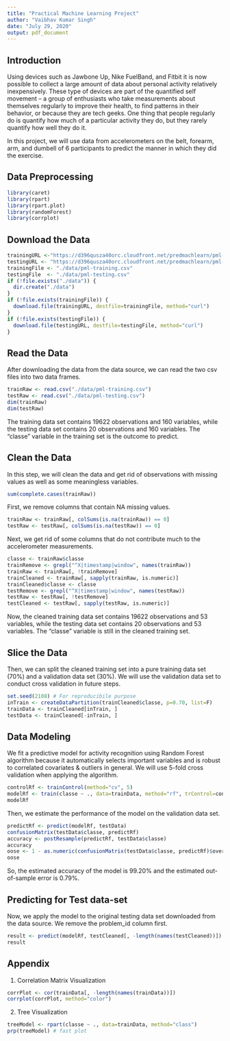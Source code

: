 ```yaml
---
title: "Practical Machine Learning Project"
author: "Vaibhav Kumar Singh"
date: "July 29, 2020"
output: pdf_document
---
```


Introduction
------------

Using devices such as Jawbone Up, Nike FuelBand, and Fitbit it is now possible to collect a large amount of data about personal activity relatively inexpensively. These type of devices are part of the quantified self movement – a group of enthusiasts who take measurements about themselves regularly to improve their health, to find patterns in their behavior, or because they are tech geeks. One thing that people regularly do is quantify how much of a particular activity they do, but they rarely quantify how well they do it.  

In this project, we will use data from accelerometers on the belt, forearm, arm, and dumbell of 6 participants to predict the manner in which they did the exercise.

Data Preprocessing
------------------

```r
library(caret)
library(rpart)
library(rpart.plot)
library(randomForest)
library(corrplot)
```

Download the Data
-----------------

```r
trainingURL <-"https://d396qusza40orc.cloudfront.net/predmachlearn/pml-training.csv"
testingURL <- "https://d396qusza40orc.cloudfront.net/predmachlearn/pml-testing.csv"
trainingFile <- "./data/pml-training.csv"
testingFile  <- "./data/pml-testing.csv"
if (!file.exists("./data")) {
  dir.create("./data")
}
if (!file.exists(trainingFile)) {
  download.file(trainingURL, destfile=trainingFile, method="curl")
}
if (!file.exists(testingFile)) {
  download.file(testingURL, destfile=testingFile, method="curl")
}
```

Read the Data
-------------

After downloading the data from the data source, we can read the two csv files into two data frames.  
```r
trainRaw <- read.csv("./data/pml-training.csv")
testRaw <- read.csv("./data/pml-testing.csv")
dim(trainRaw)
dim(testRaw)
```

The training data set contains 19622 observations and 160 variables, while the testing data set contains 20 observations and 160 variables. The “classe” variable in the training set is the outcome to predict.  

Clean the Data
--------------

In this step, we will clean the data and get rid of observations with missing values as well as some meaningless variables.  

```r
sum(complete.cases(trainRaw))
```

First, we remove columns that contain NA missing values.  

```r
trainRaw <- trainRaw[, colSums(is.na(trainRaw)) == 0] 
testRaw <- testRaw[, colSums(is.na(testRaw)) == 0] 
```

Next, we get rid of some columns that do not contribute much to the accelerometer measurements.  

```r
classe <- trainRaw$classe
trainRemove <- grepl("^X|timestamp|window", names(trainRaw))
trainRaw <- trainRaw[, !trainRemove]
trainCleaned <- trainRaw[, sapply(trainRaw, is.numeric)]
trainCleaned$classe <- classe
testRemove <- grepl("^X|timestamp|window", names(testRaw))
testRaw <- testRaw[, !testRemove]
testCleaned <- testRaw[, sapply(testRaw, is.numeric)]
```

Now, the cleaned training data set contains 19622 observations and 53 variables, while the testing data set contains 20 observations and 53 variables. The “classe” variable is still in the cleaned training set.  

Slice the Data
--------------

Then, we can split the cleaned training set into a pure training data set (70%) and a validation data set (30%). We will use the validation data set to conduct cross validation in future steps.  

```r
set.seed(2108) # For reproducibile purpose
inTrain <- createDataPartition(trainCleaned$classe, p=0.70, list=F)
trainData <- trainCleaned[inTrain, ]
testData <- trainCleaned[-inTrain, ]
```

Data Modeling
-------------

We fit a predictive model for activity recognition using Random Forest algorithm because it automatically selects important variables and is robust to correlated covariates & outliers in general. We will use 5-fold cross validation when applying the algorithm.  

```r
controlRf <- trainControl(method="cv", 5)
modelRf <- train(classe ~ ., data=trainData, method="rf", trControl=controlRf, ntree=250)
modelRf
```

Then, we estimate the performance of the model on the validation data set.  

```r
predictRf <- predict(modelRf, testData)
confusionMatrix(testData$classe, predictRf)
accuracy <- postResample(predictRf, testData$classe)
accuracy
oose <- 1 - as.numeric(confusionMatrix(testData$classe, predictRf)$overall[1])
oose
```

So, the estimated accuracy of the model is 99.20% and the estimated out-of-sample error is 0.79%.

Predicting for Test data-set
----------------------------

Now, we apply the model to the original testing data set downloaded from the data source. We remove the problem_id column first.  

```r
result <- predict(modelRf, testCleaned[, -length(names(testCleaned))])
result
```

Appendix
--------

1. Correlation Matrix Visualization  

```r
corrPlot <- cor(trainData[, -length(names(trainData))])
corrplot(corrPlot, method="color")
```

2. Tree Visualization  

```r
treeModel <- rpart(classe ~ ., data=trainData, method="class")
prp(treeModel) # fast plot
```
